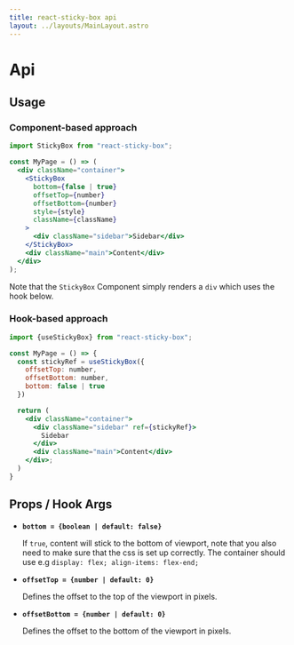 ```yaml
---
title: react-sticky-box api
layout: ../layouts/MainLayout.astro
---
```


# Api

## Usage

### Component-based approach

```jsx
import StickyBox from "react-sticky-box";

const MyPage = () => (
  <div className="container">
    <StickyBox
      bottom={false | true}
      offsetTop={number}
      offsetBottom={number}
      style={style}
      className={className}
    >
      <div className="sidebar">Sidebar</div>
    </StickyBox>
    <div className="main">Content</div>
  </div>
);
```

Note that the `StickyBox` Component simply renders a `div` which uses the hook below.

### Hook-based approach

```jsx
import {useStickyBox} from "react-sticky-box";

const MyPage = () => {
  const stickyRef = useStickyBox({
    offsetTop: number,
    offsetBottom: number,
    bottom: false | true
  })

  return (
    <div className="container">
      <div className="sidebar" ref={stickyRef}>
        Sidebar
      </div>
      <div className="main">Content</div>
    </div>;
  )
}

```

## Props / Hook Args

- **`bottom = {boolean | default: false}`**

  If `true`, content will stick to the bottom of viewport, note that you also need to make sure that the css is set up correctly. The container should use e.g `display: flex; align-items: flex-end;`

- **`offsetTop = {number | default: 0}`**

  Defines the offset to the top of the viewport in pixels.

- **`offsetBottom = {number | default: 0}`**

  Defines the offset to the bottom of the viewport in pixels.

